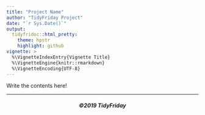 ```yaml
---
title: "Project Name"
author: "TidyFriday Project"
date: "`r Sys.Date()`"
output:
  tidyfridoc::html_pretty:
    theme: hpstr
    highlight: github
vignette: >
  %\VignetteIndexEntry{Vignette Title}
  %\VignetteEngine{knitr::rmarkdown}
  %\VignetteEncoding{UTF-8}
---
```


Write the contents here!

---

<center><h5>©2019 TidyFriday</h5></center>
